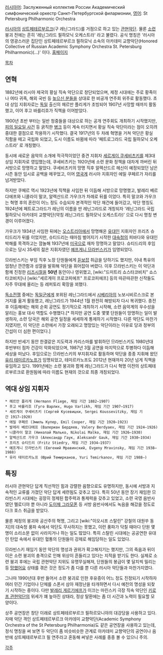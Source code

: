 [[러시아어]]: Заслуженный коллектив России Академический симфонический оркестр Санкт-Петербургской филармонии, [[영어]]: St Petersburg Philharmonic Orchestra

[[러시아]]의 [[상트페테르부르크]](구 레닌그라드)를 거점으로 하고 있는 [[관현악단]]. 물론 [[소련]] 붕괴 전에는 흔히 '레닌그라드 필하모닉 오케스트라' 라고 불렸다. 공식 명칭은 '러시아의 영광스러운 집단인 상트페테르부르크 필하모닉 소속의 아카데미 교향악단(Honored Collective of Russian Academic Symphony Orchestra St. Petersburg Philharmonic)(...)' 이다. [http://www.philharmonia.spb.ru/eng/zkrang.html 홈페이지]

[[목차]]

== 연혁 ==
1882년에 러시아 제국의 황실 직속 악단으로 창단되었으며, 제정 시대에는 주로 황족이나 여타 귀족, 해외 국빈 등 [[높으신 분들]]을 상대로 한 비공개 연주회 위주로 활동했다. 초대 상임 지휘자로는 [[독일]] 출신의 헤르만 플리게가 초빙되어 1907년 사망할 때까지 활동했고, 이어 후고 바를리흐가 직책을 이어받았다.

1900년 초반 부터는 일반 청중들을 대상으로 하는 공개 연주회도 개최하기 시작했지만, [[피의 일요일 사건]] 등 굵직한 [[병크]] 등이 계속 터지면서 황실 직속 악단이라는 점이 오히려 중대한 결점으로 작용하기 시작했다. 결국 1917년의 두 차례 혁명을 거쳐 악단은 황실 직함을 떼고 국립화 되었고, 도시 이름도 바뀜에 따라 '페트로그라드 국립 필하모닉 오케스트라' 로 개칭했다.

동시에 새로운 음악의 소개에 적극적이었던 중견 지휘자 [[세르게이 쿠세비츠키]]를 제3대 상임 지휘자로 영입했는데, 쿠세비츠키는 1920년에 소련 문화 정책을 대차게 까버린 뒤 서방으로 망명하고 말았다. 쿠세비츠키의 망명 직후 알렉산드르 헤신이 예정되었던 남은 시즌 동안 임시로 공백을 메꾸었고, 이어 [[영국]]계 러시아 지휘자인 에밀 쿠페르가 자리를 넘겨받았다.

하지만 쿠페르 역시 1923년에 직책을 사임한 뒤 이듬해 서방으로 망명했고, 발레리 베르댜에프와 니콜라이 말코, 알렉산드르 가우크가 차례로 뒤를 이었다. 특히 말코와 가우크는 혁명 후의 혼란이 어느 정도 수습되자 본격적인 악단 재건에 들어갔고, 악단 명칭도 1924년에 페트로그라드가 레닌의 이름을 딴 레닌그라드로 개칭되자 '레닌그라드 국립 필하모닉 아카데미 교향악단(약칭 레닌그라드 필하모닉 오케스트라)' 으로 다시 명칭 변경이 이루어졌다.

가우크가 1934년 사임한 뒤에는 [[오스트리아]]에서 망명해온 [[유대인]] 지휘자인 프리츠 슈티드리가 뒤를 이었지만, 슈티드리는 때마침 벌어지기 시작한 [[대숙청]]의 피바다와 유대인 박해를 목격하고는 깜놀해 1937년에 [[미국]]으로 재차 망명하고 말았다. 슈티드리의 후임으로는 당시 35세의 젊은 지휘자였던 [[예프게니 므라빈스키]]가 임명되었다.

므라빈스키는 부임 직후 노장 단원들에게 [[듣보잡]] 취급을 당하기도 했지만, 이내 특유의 엄청난 깐깐함과 성깔을 발휘해 악단을 휘어잡아 버렸다. 이후 므라빈스키는 이 악단과 함께 진정한 [[리즈시절]]을 '''50년''' 동안이나 영위했고, [wiki:"드미트리 쇼스타코비치" 쇼스타코비치]나 [wiki:"세르게이 프로코피에프" 프로코피에프] 등의 따끈따끈한 신작들도 자주 무대에 올리는 등 레퍼토리 확장을 꾀했다.

[[독소전쟁]] 중에는 [[독일군]]에게 포위된 레닌그라드에서 [[시베리아]]의 노보시비르스크로 본거지를 옮겨 활동했고, 레닌그라드가 1944년 1월 완전히 해방되자 다시 복귀했다. 종전 후 이듬해에는 해외 순회 공연도 정기적으로 개최하기 시작해, 소련 음악계의 우수성을 알리는 홍보 대사 역할도 수행했다.[* 하지만 공연 도중 몇몇 단원들이 망명하는 일이 발생하자, 소련 당국은 해외 공연 일정을 세세하게 통제하기 시작했다. 다른 악단도 마찬가지였지만, 이 악단은 소련에서 가장 오래되고 명망있는 악단이라는 이유로 당과 정부의 간섭이 더 심한 편이었다.]

하지만 반세기 동안 한결같은 지도력과 카리스마를 발휘하던 므라빈스키도 1980년대 후반부터 점차 건강이 악화되었으며, 1987년 3월 공연을 마지막으로 투병하다 이듬해 세상을 떠났다. 후임으로는 므라빈스키의 부지휘자로 활동하며 악단을 종종 지휘해 왔던 [[유리 테미르카노프]]가 임명되었고, 테미르카노프도 2012년 현재까지 20년 넘게 직책을 유임하고 있다. 1991년에는 소련 붕괴와 함께 레닌그라드가 다시 혁명 이전의 상트페테르부르크로 환원됨에 따라 이름도 현재의 것으로 최종 개칭되었다.

== 역대 상임 지휘자 ==
 * 헤르만 플리게 (Hermann Fliege, 재임 기간 1882–1907)
 * 후고 바를리흐 (Гуго Варлих, Hugo Varlikh, 재임 기간 1907–1917)
 * 세르게이 쿠세비츠키 (Сергей Кусевицки, Sergei Koussevitzky, 재임 기간 1917–1920)
 * 에밀 쿠페르 (Эмиль Купер, Emil Cooper, 재임 기간 1920–1923)
 * 발레리 베르댜에프 (Валериан Бердяев, Valery Berdyaev, 재임 기간 1924–1926)
 * 니콜라이 말코 (Николай Малько, Nikolai Malko, 재임 기간 1926–1930)
 * 알렉산드르 가우크 (Александр Гаук, Aleksandr Gauk, 재임 기간 1930–1934)
 * 프리츠 슈티드리 (Fritz Stiedry, 재임 기간 1934–1937)
 * 예프게니 므라빈스키 (Евгений Мравинский, Evgeny Mravinsky, 재임 기간 1938–1988)
 * 유리 테미르카노프 (Юрий Темирканов, Yuri Temirkanov, 재임 기간 1988–)

== 특징 ==
러시아 관현악단 답게 직선적인 힘과 강렬한 음향으로도 유명하지만, 동시에 서방과 지속적인 교류를 가졌던 악단 답게 세련됨도 갖추고 있다. 특히 50년 동안 장기 재임한 므라빈스키 시대에는 굉장히 정제된 합주력과 통제력을 갖추고 있었고, 소련 국영 음반사였던 멜로디야 뿐 아니라 [[도이체 그라모폰]] 등 서방 음반사에서도 녹음을 해갔을 정도로 다크 호스 취급을 받았다.

물론 제정의 붕괴와 공산주의 혁명, 그리고 [wiki:"이오시프 스탈린" 강철의 대원쑤 동지]의 대숙청 풍파 속에서 악단도 무사하지는 못했고, 이런 풍파가 닥칠 때마다 단원 몇 명이 소리소문 없이 사라지거나 하는 일도 많았다. 특히 스탈린 시대에는 공공연한 유대인 탄압 속에서 유대인 혈통의 단원들이 강제로 해임당하는 일도 있었다.

므라빈스키 재임기 동안 악단의 명성과 권위가 확고해지기는 했지만, 그의 죽음과 뒤이이은 소련 붕괴의 충격으로 인해 위상이 흔들리고 있다는 지적을 받기도 한다. 실제로 소련 붕괴 후에는 국립 관현악단 지위도 유명무실해져, 단원들의 봉급이 몇 달치씩 밀리는 등 [[망했어요]] 상태를 겪은 것은 정도가 좀 다를 뿐 다른 러시아 악단들과 마찬가지였다.

그나마 1990년대 후반 들어서 소련 붕괴로 인한 후유증이 어느 정도 진정되기 시작하자 여러 민간 기업이나 단체를 스폰서 삼아 재정난을 타개하면서 다시 예전의 명성을 되찾기 시작하는 중이다. 다만 [[발레리 게르기에프]]가 이끄는 마린스키 극장 직속 악단인 [[키로프 관현악단]]의 위세가 꽤 높아진 상태라, 정상 탈환에는 좀 더 시간과 노력이 필요할 모양이다.

상주 공연장은 창단 이래로 상트페테르부르크 필하르모니야의 대강당을 사용하고 있다. 자매 악단 격인 상트페테르부르크 아카데미 교향악단(Academic Symphony Orchestra of the St Petersburg Philharmonia)도 같은 공연장을 사용하고 있는데, 정식 명칭을 써 보면 두 악단이 좀 비슷비슷한 관계로 아카데미 교향악단의 공연이나 음반에 상트페테르부르크 필 연주라고 혼동해 써넣은 사례를 종종 볼 수 있으니 주의.

[[각주]]

